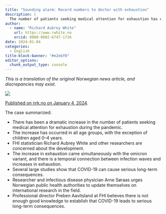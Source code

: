 ```yaml
---
title: "Sounding alarm: Record numbers to doctor with exhaustion"
description: |
  The number of patients seeking medical attention for exhaustion has exploded during the pandemic. Now an FHI researcher sounds the alarm.
author:
  - name: "Richard Aubrey White"
    url: https://www.rwhite.no
    orcid: 0000-0002-6747-1726
date: 2024-01-04
categories:
  - English
title-block-banner: "#e2ebf0"
editor_options: 
  chunk_output_type: console
---
```


*This is a translation of the original Norwegian news article, and discrepancies may exist.*

![](screenshot.png)

[Published on nrk.no on January 4, 2024](https://www.nrk.no/buskerud/rekordmange-til-lege-med-utmattelse.-fhi-forsker-slar-alarm-om-senfolger-av-covid-19.-1.16678355).

The case summarized:

- There has been a dramatic increase in the number of patients seeking medical attention for exhaustion during the pandemic.
- The increase has occurred in all age groups, with the exception of children aged 0–4 years.
- FHI statistician Richard Aubrey White and other researchers are concerned about the development.
- The increase in exhaustion came simultaneously with the omicron variant, and there is a temporal connection between infection waves and increases in exhaustion.
- Several large studies show that COVID-19 can cause serious long-term consequences.
- Researcher and infectious disease physician Arne Søraas urges Norwegian public health authorities to update themselves on international research in the field.
- Professional director Preben Aavitsland at FHI believes there is not enough good knowledge to establish that COVID-19 leads to serious long-term consequences.
